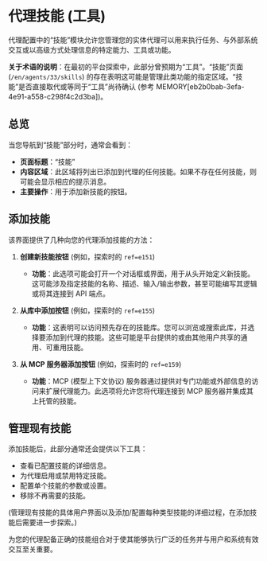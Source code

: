 # 代理技能 (工具)

代理配置中的“技能”模块允许您管理您的实体代理可以用来执行任务、与外部系统交互或以高级方式处理信息的特定能力、工具或功能。

**关于术语的说明**：在最初的平台探索中，此部分曾预期为“工具”。“技能”页面 (`/en/agents/33/skills`) 的存在表明这可能是管理此类功能的指定区域。“技能”是否直接取代或等同于“工具”尚待确认 (参考 MEMORY[eb2b0bab-3efa-4e91-a558-c298f4c2d3ba])。

## 总览

当您导航到“技能”部分时，通常会看到：

- **页面标题**：“技能”
- **内容区域**：此区域将列出已添加到代理的任何技能。如果不存在任何技能，则可能会显示相应的提示消息。
- **主要操作**：用于添加新技能的按钮。

## 添加技能

该界面提供了几种向您的代理添加技能的方法：

1.  **创建新技能按钮** (例如，探索时的 `ref=e151`)
    -   **功能**：此选项可能会打开一个对话框或界面，用于从头开始定义新技能。这可能涉及指定技能的名称、描述、输入/输出参数，甚至可能编写其逻辑或将其连接到 API 端点。

2.  **从库中添加按钮** (例如，探索时的 `ref=e155`)
    -   **功能**：这表明可以访问预先存在的技能库。您可以浏览或搜索此库，并选择要添加到代理的技能。这些可能是平台提供的或由其他用户共享的通用、可重用技能。

3.  **从 MCP 服务器添加按钮** (例如，探索时的 `ref=e159`)
    -   **功能**：MCP (模型上下文协议) 服务器通过提供对专门功能或外部信息的访问来扩展代理能力。此选项将允许您将代理连接到 MCP 服务器并集成其上托管的技能。

## 管理现有技能

添加技能后，此部分通常还会提供以下工具：

-   查看已配置技能的详细信息。
-   为代理启用或禁用特定技能。
-   配置单个技能的参数或设置。
-   移除不再需要的技能。

(管理现有技能的具体用户界面以及添加/配置每种类型技能的详细过程，在添加技能后需要进一步探索。)

为您的代理配备正确的技能组合对于使其能够执行广泛的任务并与用户和系统有效交互至关重要。
